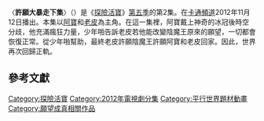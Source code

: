 {{noteTA
|G1=Adventure Time}}
{{Infobox television episode
| title        = 許願大暴走下集
| series       = [[探險活寶|探險活寶]]
| season       = 5
| episode      = 2
| production   = 1014-106<ref name=fredseason5sneak>{{cite web|last=Seibert|first=Fred|title=On the Verge of Season Five Hey, sports fans....|url=http://adventuretimeart.frederator.com/post/34847035669/on-the-verge-of-season-five-hey-sports-fans|publisher=[[Frederator_Studios|Frederator Studios]]|accessdate=November 3, 2012|date=November 2, 2012|archiveurl=https://web.archive.org/web/20170105165811/http://lydiallama.tumblr.com/post/34856540419/adventuretime-on-the-verge-of-season-five-hey|archivedate=2017-01-05|deadurl=yes}}</ref>
| story        = {{le|派屈克·麥克海爾|Patrick McHale (cartoonist)}}<br />{{le|肯特·奧斯本|Kent Osborne}}<br />[[潘得頓·沃德|潘得頓·沃德]]
| writer       = {{le|科爾·桑切茲|Cole Sanchez}}<br>{{le|雷貝卡·素格|Rebecca Sugar}}
| director     = {{le|拉里·萊奇力特|Larry Leichliter}}
| airdate      = 2012年11月12日
| music        = 
| guests       = 
*[[朗·普尔曼|朗·普尔曼]]飾演陰魔王
*{{le|庫瑪爾·南加尼|Kumail Nanjiani}}飾演少年啪
*{{le|M·埃米特·沃爾什|M. Emmet Walsh}}飾演宇宙貓頭鷹
*[[克蘿麗絲·利奇曼|克蘿麗絲·利奇曼]]飾演另一世界的艾薇爾
| length       = 11分鐘
| prev         = [[許願大暴走上集|許願大暴走上集]]
| next         = [[KUSO大會串_(探險活寶第五季)|KUSO大會串]]
| episode list = 
{{Infobox Adventure Time season 5 episode list}}
<br>[[探險活寶各集列表|探險活寶各集列表]]
}}
〈'''許願大暴走下集'''〉（{{lang-en|''Jake the Dog''}}）是《[[探險活寶|探險活寶]]》[[探險活寶_(第五季)|第五季]]的第2集。在[[卡通頻道|卡通頻道]]2012年11月12日播出。本集以[[阿寶·馬頓斯|阿寶]]和[[酷狗老皮|老皮]]為主角。在這一集裡，阿寶戴上神奇的冰冠後時空分歧，他充滿瘋狂力量，少年啪告訴老皮若他能改變陰魔王原來的願望，一切都會恢復正常。從少年啪幫助，最終老皮許願陰魔王許願阿寶和老皮回家。因此，世界再次回歸正軌。





<!--==劇情==
In the [[Adventure_Time_(season_4)|fourth season]] finale "[[The_Lich|The Lich]]", Finn and Jake are tricked by the Lich into opening a portal to the multiverse. After the Lich passes through, Finn and Jake give chase in the [[Adventure_Time_(season_5)|fifth season]] premiere "[[Finn_the_Human_(Adventure_Time_episode)|Finn the Human]]". Finn, Jake, and the Lich discover a mysterious being named Prismo (voiced by [[Kumail_Nanjiani|Kumail Nanjiani]]) that grants wishes. The Lich wishes for the extinction of human life. Finn, however, wishes that the Lich had never existed, and is transported to his wish-altered reality, in which he is a peasant boy who discovers the Ice King's magic crown. Finn puts on the ice crown and becomes corrupted by its power, going mad. He attacks the Destiny Gang—who his family owed a debt as established in the previous episode—and put out the fires that they started, but his uncontrolled power causes the mutagenic bomb that Simon stopped to explode, destroying the surrounding area. Jake, however, falls into a [[mutagen|mutagen]]ic [[puddle|puddle]] and is mutated into a creature similar to the Lich, which attacks Finn.

In the Time Room, Prismo reveals to Jake that Finn has been transported to a separate, altered world based on his wish that The Lich never existed. Together, they watch the events in Finn's world on Prismo's television, and Prismo asks Jake what he would like to wish for. Jake wishes for a [[sandwich|sandwich]], but Prismo urges him to use his wish on something important, such as helping Finn. After a conversation, the two decide to hang out; Prismo mutes the TV and the two begin to ignore the events happening in Finn's timeline.

Eventually, the Cosmic Owl joins Prismo and Jake, and the two chat in a hot tub. While reaching for chips, the Cosmic Owl unmutes the TV, and Jake realizes that Finn is in trouble. Prismo explains that Jake can save Finn by wishing, but that his wish must be very specific, as Prismo's wishes have a tendency to have a [[The_Monkey's_Paw|monkey's paw]]—an ironic twist—connected to them. After coaching by Prismo, Jake wishes that the Lich's original wish had been for Finn and Jake to return home. Prismo grant the wish, and Finn and Jake are indeed transported back to Ooo. Finn has no recollection of his time in the [[Parallel_universe_(fiction)|alternate reality]], but Jake does.

==Production==
{{double image|right|ClorisLeachmanJune09.jpg|140|M Emmet Walsh at the 2009 Tribeca Film Festival.jpg|170|The episode guest starred [[Cloris_Leachman|Cloris Leachman]] (''left'') and [[M._Emmet_Walsh|M. Emmet Walsh]] (''right'') among others.}}
"Jake the Dog" was written and storyboarded by [[Rebecca_Sugar|Rebecca Sugar]] and Cole Sanchez, from a story by Patrick McHale, [[Kent_Osborne|Kent Osborne]], [[Pendleton_Ward|Pendleton Ward]]. The entry was directed by [[Larry_Leichliter|Larry Leichliter]].<ref>{{cite episode| title=Jake the Dog| series=Adventure Time| serieslink=|credits = Larry Leichliter (director); Rebecca Sugar & Cole Sanchez (writers) | network = [[Cartoon_Network|Cartoon Network]] |airdate=November 12, 2012 | season = 5 | number = 2}}</ref> [[Ian_Jones-Quartey|Ian Jones-Quartey]] served as storyboard supervisor, and Natasha Allegri, Robert Ryan Cory, and Aleth Romanillos worked as storyboard revisionists.<ref>{{cite web|last=''Adventure Time'' production staff|title='Jake the Dog' – Final Storyboard|url=http://kingofooo.tumblr.com/post/66896550444/jake-the-dog-final-storyboard-written|work=King of Ooo|publisher=[[Tumblr|Tumblr]]|accessdate=November 14, 2013|date=November 13, 2013}}</ref> The episode guest stars [[Ron_Perlman|Ron Perlman]] as the Lich, Kumail Nanjiani as Prismo, [[M._Emmet_Walsh|M. Emmet Walsh]] as the Cosmic Owl, and [[Cloris_Leachman|Cloris Leachman]] as Farmworld Marceline.<ref name=finnjakeavclub>{{cite web|last=Sava|first=Oliver|title='Finn the Human'/'Jake the Dog' {{!}} Adventure Time {{!}} TV Club|url=http://www.avclub.com/articles/finn-the-human,88348/|work=[[The_A.V._Club|The A.V. Club]]|publisher=[[The_Onion|The Onion]]|accessdate=February 26, 2013|date=November 12, 2012}}</ref><ref name=voiceactors1>{{cite web|last=Stopera|first=Dave|title=25 Actors You Might Not Have Known Did Voices On 'Adventure Time'|url=http://www.buzzfeed.com/daves4/25-actors-you-might-not-have-known-did-voices-on|work=[[BuzzFeed|BuzzFeed]]|publisher=BuzzFeed Inc|accessdate=January 14, 2013|year=2012}}</ref> Perlman had appeared in the previous two episodes, whereas Nanjiani and Leachman had appeared in the prior episode.<ref name=finnjakeavclub/><ref name=lichavclub>{{cite web|last=Sava|first=Oliver|title='The Lich' {{!}} Adventure Time {{!}} TV Club|url=http://www.avclub.com/articles/lich,86689/|work=[[The_A.V._Club|The A.V. Club]]|publisher=[[The_Onion|The Onion]]|accessdate=April 21, 2013|date=October 22, 2012}}</ref>

Although Sugar and Sanchez were responsible for storyboarding this episode, Jesse Moynihan and Tom Herpich—artists for the show who had storyboarded "Finn the Human—provided input on this episode. The four storyboardists coordinated their ideas so that the resultant two products would work together. This also meant that the four artists assisted each other; for instance, the majority of the scenes with Prismo were crafted by Sanchez and Herpich.<ref name=jessemoy>{{cite web|last=Moynihan|first=Jesse|title=Adventure Time Season 5|url=http://jessemoynihan.com/?p=1804|publisher=JesseMoynihan.com|accessdate=April 21, 2013|date=November 12, 2012}}</ref> In addition, the dialogue between Jake and Prismo in which they discuss romance was lifted, per Ward's instructions, from the 2011 film ''[[Uncle_Kent|Uncle Kent]]'', which starred Osborne as the titular character.<ref>{{cite web|last=Kohn|first=Eric|title=The Indie Film Face Behind 'Adventure Time'|url=http://www.indiewire.com/article/television/kent-osborne-interview-adventure-time|work=[[IndieWire|IndieWire]]|publisher=[[Snagfilms|Snagfilms]]|accessdate=January 27, 2014|date=October 25, 2013}}</ref>

The music for the episode was composed by Tim Kiefer. To create the song "Prismatic", Kiefer took the song "Lil' Booty Dance", first heard in the [[Adventure_Time_(season_2)|second season]] episode "[[Mortal_Recoil|Mortal Recoil]]" and remixed it to fit with the theme of "inter-dimensional travel" present in the episode.<ref name=prismatic/> Kiefer explained, "I threw my own music from the Season 2 finale '[[Mortal_Folly|Mortal Folly]] / Mortal Recoil' on my turntables and went wild – pitching, reversing, rewinding, scratching and more – transforming Jake’s 'Lil’ Booty Dance' bongo song into a booming, merry-go-round dance celebration."<ref name=prismatic>{{cite web|last=Kiefer|first=Tim|title=Stay Puft Presents... Prismatic|url=http://nastysonix.com/post/44671513113/staypuft-presents-prismatic-if-you-havent|publisher=NastySonix|accessdate=October 2, 2013|date=March 5, 2013}}</ref>

==Reception==
"Jake the Dog" first aired on [[Cartoon_Network|Cartoon Network]] on November 12, 2012, along with "Finn the Human". The episode was watched by 3.435 million viewers, and scored a 0.7 percent in the 18–49 demographic [[Nielsen_rating|Nielsen household rating]]. Nielsen ratings are [[audience_measurement|audience measurement]] systems that determine the audience size and composition of [[broadcast_programming|television programming]] in the United States, which means that the episode was seen by 0.7 percent of all 18–49 year-olds watching television at the time of the airing.<ref name=finnjakeseason5ratings>{{cite web|last=Bibel|first=Sara|title=Monday Cable Ratings: 'Monday Night Football' Wins Night, 'WWE Raw', 'Teen Moms II', 'Pawn Stars', 'Catfish', 'Real Housewives' & More|url=http://tvbythenumbers.zap2it.com/2012/11/13/monday-cable-ratings-monday-night-football-wins-night-wwe-raw-teen-moms-ii-pawn-stars-catfish-real-housewives-more/157261/|date=November 13, 2012|accessdate=November 14, 2012|publisher=[[Zap2it|Zap2it]]|work=[[TV_by_the_Numbers|TV by the Numbers]]}}</ref> The episode first saw physical release as part of the 2014 '' Finn the Human'' DVD, which included 16 episodes from the series' third, fourth, fifth, and sixth seasons.<ref name=finnthehumandvd>{{cite web|title=Adventure Time: Finn the Human 8|url=http://www.amazon.com/dp/B00MEXP5OW|publisher=[[Amazon.com|Amazon.com]]|accessdate=September 22, 2014|date=November 25, 2014}}</ref>

Oliver Sava of ''[[The_A.V._Club|The A.V. Club]]'' awarded the episode—along with "Finn the Human"—an "A–". He noted that, together, both episodes come together to make "a dense première that evokes nearly all aspects of this series."<ref name=finnjakeavclub/> He was appreciative of the fact that "Jake the Dog" focused "on humor and relationships", and had various "irreverent silly note[s]" that helped balance the episode's more serious story line.<ref name=finnjakeavclub/> Eric Kohn of [[IndieWire|IndieWire]] praised the episode—along with "Finn the Human"—for being "irreverent and narratively engaging".<ref name=indiewire/> He called the collective episodes "the ideal testament to animation's glorious pliability in an commercial arena otherwise defined by restrictions."<ref name=indiewire/> Kohn felt that the show's exploration of "sad subtext"—such as the series' mysterious Mushroom War and the relationship between Marceline and the Ice King—and the characters' abilities to "deny the bad vibes their surrounding world invites" via "cheery songs and vibrant artwork" were some of the series strongest points.<ref name=indiewire/> Finally, he praised the exploration of the multiverse and its impact on the show, noting that it was an "interesting creative challenge".<ref name=indiewire>{{cite web|last=Kohn|first=Eric|title=Why 'Adventure Time,' Now In Its Fifth Season, Is More Groundbreaking Than You May Realize|url=http://www.indiewire.com/article/why-adventure-time-now-in-its-fifth-season-is-more-groundbreaking-than-you-may-realize|work=[[IndieWire|IndieWire]]|publisher=[[Snagfilms|Snagfilms]]|accessdate=February 24, 2013|date=November 13, 2012}}</ref>
-->

==參考文獻==
{{Reflist|2}}

{{探險活寶}}

[[Category:探險活寶|Category:探險活寶]]
[[Category:2012年電視劇分集|Category:2012年電視劇分集]]
[[Category:平行世界題材動畫|Category:平行世界題材動畫]]
[[Category:願望成真相關作品|Category:願望成真相關作品]]